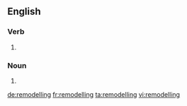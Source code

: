 ==English==

===Verb===
{{head|en|present participle}}

# {{present participle of|remodel|lang=en}}

===Noun===
{{en-noun}}

# {{alternative form of|remodeling|lang=en}}

[[de:remodelling]]
[[fr:remodelling]]
[[ta:remodelling]]
[[vi:remodelling]]